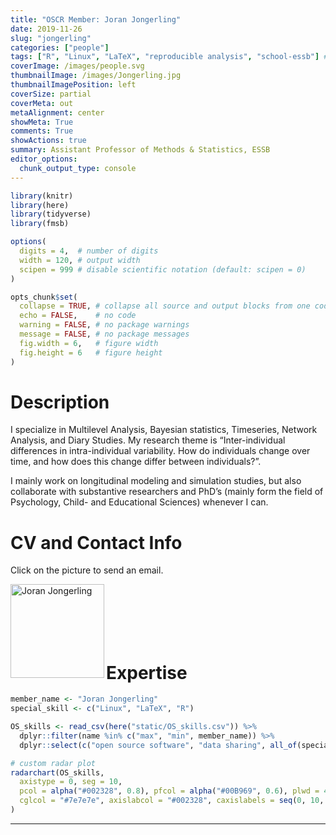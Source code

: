 ```yaml
---
title: "OSCR Member: Joran Jongerling"
date: 2019-11-26
slug: "jongerling"
categories: ["people"]
tags: ["R", "Linux", "LaTeX", "reproducible analysis", "school-essb"] # top 3 categories + unique + school
coverImage: /images/people.svg
thumbnailImage: /images/Jongerling.jpg
thumbnailImagePosition: left
coverSize: partial
coverMeta: out
metaAlignment: center
showMeta: True
comments: True
showActions: true
summary: Assistant Professor of Methods & Statistics, ESSB
editor_options: 
  chunk_output_type: console
---
```


```r

library(knitr)
library(here)
library(tidyverse)
library(fmsb)

options(
  digits = 4,  # number of digits
  width = 120, # output width
  scipen = 999 # disable scientific notation (default: scipen = 0)
)

opts_chunk$set(
  collapse = TRUE, # collapse all source and output blocks from one code chunk into a single block
  echo = FALSE,    # no code
  warning = FALSE, # no package warnings
  message = FALSE, # no package messages
  fig.width = 6,   # figure width
  fig.height = 6   # figure height
)

```

# Description

I specialize in Multilevel Analysis, Bayesian statistics, Timeseries, Network Analysis, and Diary Studies. My research theme is “Inter-individual differences in intra-individual variability. How do individuals change over time, and how does this change differ between individuals?”.

I mainly work on longitudinal modeling and simulation studies, but also collaborate with substantive researchers and PhD’s (mainly form the field of Psychology, Child- and Educational Sciences) whenever I can.

# CV and Contact Info

Click on the picture to send an email.

<!-- EMAIL -->
<p>
  <a href="mailto:jongerling@essb.eur.nl">
  <img border="0" alt="Joran Jongerling" src="/images/Jongerling.jpg" width="150" height="150" align="left">
  </a>
</p>

<!-- CV
<p align="center">
  <a href="http://www.cognitive-psychology.eu/lindemann/" class="fa fa-file fa-2x" style="color:#00B969;">
  </a>
</p>

<!-- TWITTER
<p align="center">
  <a href="https://twitter.com/Ol1909" class="fa fa-twitter fa-2x">
  </a>
</p>

<!-- GITHUB
<p align="center">
  <a href="https://github.com/lindemann09" class="fa fa-github fa-2x" style="color:#000000;">
  </a>
</p>

-->
 
<BR><BR><BR><BR><BR>

# Expertise

```r

member_name <- "Joran Jongerling"
special_skill <- c("Linux", "LaTeX", "R")

OS_skills <- read_csv(here("static/OS_skills.csv")) %>%
  dplyr::filter(name %in% c("max", "min", member_name)) %>%
  dplyr::select(c("open source software", "data sharing", all_of(special_skill), "data management", "preregistration", "open access", "reproducible analysis"))

# custom radar plot
radarchart(OS_skills,
  axistype = 0, seg = 10,
  pcol = alpha("#002328", 0.8), pfcol = alpha("#00B969", 0.6), plwd = 4, centerzero = TRUE, # polygon
  cglcol = "#7e7e7e", axislabcol = "#002328", caxislabels = seq(0, 10, 2), cglwd = 0.8 # grid
)

```

***


